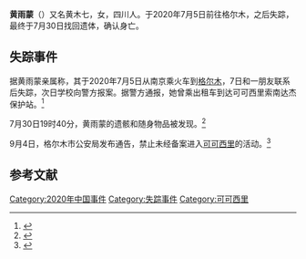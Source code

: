 {{Orphan|time=2020-09-14T10:05:31+00:00}}
{{Infobox person
| 姓名     =黄雨蒙
| 图像     = 
| 图像替代 = 
| 图像说明 = 
| 出生名   = 
| 出生日期 = 
| 出生地点 =  
| 逝世日期 =  2020年
| 逝世地点 =  {{CHNML}}[[可可西里自然保护区|可可西里自然保护区]]
| death_cause = 
| height = 169cm 
| 国籍    = {{CHN}}
| 别名     = 
| 职业     = [[学生|学生]]
| alma_mater =  
| 体重 =  
| 母校 =  南京航空航天大学
}}
'''黄雨蒙'''（{{bd|1=|2=|3=2020年}}）又名黄木七，女，四川人。于2020年7月5日前往格尔木，之后失踪，最终于7月30日找回遗体，确认身亡。

==失踪事件==
据黄雨蒙亲属称，其于2020年7月5日从南京乘火车到[[格尔木市|格尔木]]，7日和一朋友联系后失踪，次日学校向警方报案。据警方通报，她曾乘出租车到达可可西里索南达杰保护站。<ref>{{cite news |title=女大学生格尔木旅游失联19天，警方前往可可西里进行搜救 |url=http://www.bjnews.com.cn/news/2020/07/26/752521.html |work=www.bjnews.com.cn |accessdate=2020-09-11 |archive-date=2020-07-29 |archive-url=https://web.archive.org/web/20200729130449/http://www.bjnews.com.cn/news/2020/07/26/752521.html |dead-url=no }}</ref>

7月30日19时40分，黄雨蒙的遗骸和随身物品被发现。<ref>{{cite news |title=失联四川女大学生遗骸被找到，朋友发声_四川在线 |url=https://sichuan.scol.com.cn/dwzw/202008/57866047.html |work=sichuan.scol.com.cn |accessdate=2020-09-11 |archive-date=2020-08-06 |archive-url=https://web.archive.org/web/20200806190342/https://sichuan.scol.com.cn/dwzw/202008/57866047.html |dead-url=no }}</ref>

9月4日，格尔木市公安局发布通告，禁止未经备案进入[[可可西里|可可西里]]的活动。<ref>{{cite news |title=安全警示：未经备案禁止前往可可西里自然保护区旅游_广州日报大洋网 |url=https://news.dayoo.com/gzrbrmt/202009/04/158537_53533706.htm |work=news.dayoo.com |language=zh-CN}}</ref>

==参考文献==
{{reflist}}

[[Category:2020年中国事件|Category:2020年中国事件]]
[[Category:失踪事件|Category:失踪事件]]
[[Category:可可西里|Category:可可西里]]